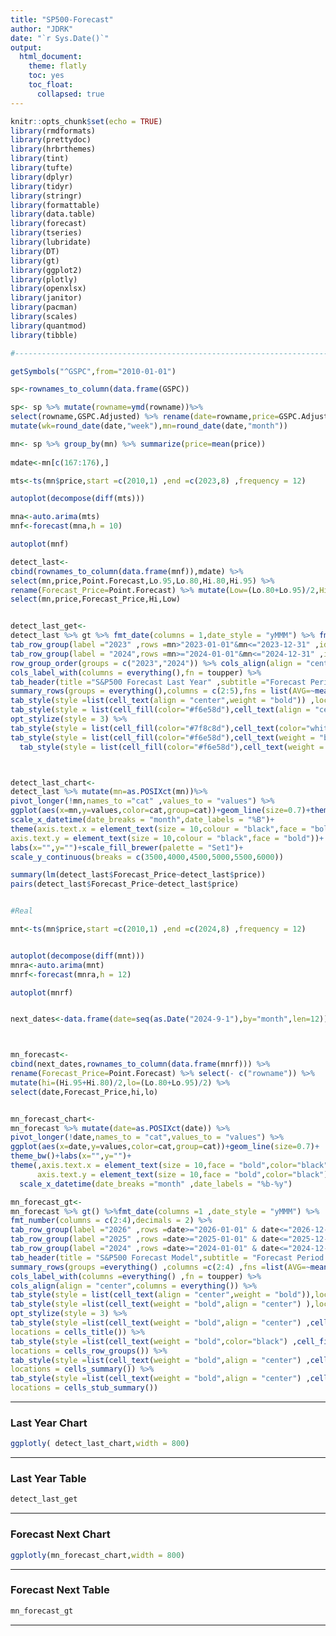 ```yaml
---
title: "SP500-Forecast"
author: "JDRK"
date: "`r Sys.Date()`"
output: 
  html_document:
    theme: flatly
    toc: yes
    toc_float:
      collapsed: true
---
```


```r
knitr::opts_chunk$set(echo = TRUE)
library(rmdformats)
library(prettydoc)
library(hrbrthemes)
library(tint)
library(tufte)
library(dplyr)
library(tidyr)
library(stringr)
library(formattable)
library(data.table)
library(forecast)
library(tseries)
library(lubridate)
library(DT)
library(gt)
library(ggplot2)
library(plotly)
library(openxlsx)
library(janitor)
library(pacman)
library(scales)
library(quantmod)
library(tibble)

#---------------------------------------------------------------------------

getSymbols("^GSPC",from="2010-01-01")

sp<-rownames_to_column(data.frame(GSPC))

sp<- sp %>% mutate(rowname=ymd(rowname))%>% 
select(rowname,GSPC.Adjusted) %>% rename(date=rowname,price=GSPC.Adjusted) %>%
mutate(wk=round_date(date,"week"),mn=round_date(date,"month"))

mn<- sp %>% group_by(mn) %>% summarize(price=mean(price))
 
mdate<-mn[c(167:176),]  

mts<-ts(mn$price,start =c(2010,1) ,end =c(2023,8) ,frequency = 12)

autoplot(decompose(diff(mts)))

mna<-auto.arima(mts)
mnf<-forecast(mna,h = 10)

autoplot(mnf)

detect_last<-
cbind(rownames_to_column(data.frame(mnf)),mdate) %>% 
select(mn,price,Point.Forecast,Lo.95,Lo.80,Hi.80,Hi.95) %>%
rename(Forecast_Price=Point.Forecast) %>% mutate(Low=(Lo.80+Lo.95)/2,Hi=(Hi.80+Hi.95)/2) %>% 
select(mn,price,Forecast_Price,Hi,Low)


detect_last_get<-
detect_last %>% gt %>% fmt_date(columns = 1,date_style = "yMMM") %>% fmt_number(columns = c(2:5),decimals = 2) %>% 
tab_row_group(label ="2023" ,rows =mn>"2023-01-01"&mn<="2023-12-31" ,id = "2023",group = "2023") %>% 
tab_row_group(label = "2024",rows =mn>="2024-01-01"&mn<="2024-12-31" ,id = "2024",group = "2024") %>% 
row_group_order(groups = c("2023","2024")) %>% cols_align(align = "center",columns = everything()) %>% 
cols_label_with(columns = everything(),fn = toupper) %>% 
tab_header(title ="S&P500 Forecast Last Year" ,subtitle ="Forecast Period: Sep 2023 - Jul 2024 " ) %>% 
summary_rows(groups = everything(),columns = c(2:5),fns = list(AVG=~mean(.)),formatter = fmt_number,decimals=1) %>% 
tab_style(style =list(cell_text(align = "center",weight = "bold")) ,locations =cells_body() ) %>% 
tab_style(style = list(cell_fill(color="#f6e58d"),cell_text(align = "center",weight = "bold")),locations =cells_title() ) %>% 
opt_stylize(style = 3) %>% 
tab_style(style = list(cell_fill(color="#7f8c8d"),cell_text(color="white",weight = "bold")),locations =cells_row_groups() )%>% 
tab_style(style = list(cell_fill(color="#f6e58d"),cell_text(weight = "bold")),locations =cells_summary() ) %>% 
  tab_style(style = list(cell_fill(color="#f6e58d"),cell_text(weight = "bold")),locations =cells_stub_summary() ) 



detect_last_chart<-
detect_last %>% mutate(mn=as.POSIXct(mn))%>% 
pivot_longer(!mn,names_to ="cat" ,values_to = "values") %>% 
ggplot(aes(x=mn,y=values,color=cat,group=cat))+geom_line(size=0.7)+theme_bw()+
scale_x_datetime(date_breaks = "month",date_labels = "%B")+
theme(axis.text.x = element_text(size = 10,colour = "black",face = "bold"),
axis.text.y = element_text(size = 10,colour = "black",face = "bold"))+
labs(x="",y="")+scale_fill_brewer(palette = "Set1")+
scale_y_continuous(breaks = c(3500,4000,4500,5000,5500,6000))

summary(lm(detect_last$Forecast_Price~detect_last$price))
pairs(detect_last$Forecast_Price~detect_last$price)


#Real

mnt<-ts(mn$price,start =c(2010,1) ,end =c(2024,8) ,frequency = 12)


autoplot(decompose(diff(mnt)))
mnra<-auto.arima(mnt)
mnrf<-forecast(mnra,h = 12)

autoplot(mnrf)


next_dates<-data.frame(date=seq(as.Date("2024-9-1"),by="month",len=12))



mn_forecast<-
cbind(next_dates,rownames_to_column(data.frame(mnrf))) %>%
rename(Forecast_Price=Point.Forecast) %>% select(- c("rowname")) %>% 
mutate(hi=(Hi.95+Hi.80)/2,lo=(Lo.80+Lo.95)/2) %>%
select(date,Forecast_Price,hi,lo) 


mn_forecast_chart<-
mn_forecast %>% mutate(date=as.POSIXct(date)) %>% 
pivot_longer(!date,names_to = "cat",values_to = "values") %>% 
ggplot(aes(x=date,y=values,color=cat,group=cat))+geom_line(size=0.7)+
theme_bw()+labs(x="",y="")+
theme(,axis.text.x = element_text(size = 10,face = "bold",color="black"),
      axis.text.y = element_text(size = 10,face = "bold",color="black"))+
  scale_x_datetime(date_breaks ="month" ,date_labels = "%b-%y")

mn_forecast_gt<-
mn_forecast %>% gt() %>%fmt_date(columns =1 ,date_style = "yMMM") %>% 
fmt_number(columns = c(2:4),decimals = 2) %>%
tab_row_group(label ="2026" ,rows =date>="2026-01-01" & date<="2026-12-31" ,id = "2026",group ="2026" ) %>% 
tab_row_group(label ="2025" ,rows =date>="2025-01-01" & date<="2025-12-31" ,id = "2025",group ="2025" )%>% 
tab_row_group(label ="2024" ,rows =date>="2024-01-01" & date<="2024-12-31" ,id = "2024",group ="2024" ) %>% 
tab_header(title = "S&P500 Forecast Model",subtitle = "Forecast Period : Sep 2024 : Feb 2026") %>% 
summary_rows(groups =everything() ,columns =c(2:4) ,fns =list(AVG=~mean(.)) ,formatter = fmt_number,decimals=1) %>% 
cols_label_with(columns =everything() ,fn = toupper) %>% 
cols_align(align = "center",columns = everything()) %>% 
tab_style(style = list(cell_text(align = "center",weight = "bold")),locations = cells_body()) %>% 
tab_style(style =list(cell_text(weight = "bold",align = "center") ),locations = cells_column_labels()) %>% 
opt_stylize(style = 3) %>% 
tab_style(style =list(cell_text(weight = "bold",align = "center") ,cell_fill(color="#f6e58d")),
locations = cells_title()) %>% 
tab_style(style =list(cell_text(weight = "bold",color="black") ,cell_fill(color="gray")),
locations = cells_row_groups()) %>% 
tab_style(style =list(cell_text(weight = "bold",align = "center") ,cell_fill(color="#f6e58d")),
locations = cells_summary()) %>% 
tab_style(style =list(cell_text(weight = "bold",align = "center") ,cell_fill(color="#f6e58d")),
locations = cells_stub_summary()) 
```

--------------------------------------------------------------------------

### Last Year Chart
```r
ggplotly( detect_last_chart,width = 800)
```

--------------------------------------------------------------------------
 
### Last Year Table
```r
detect_last_get
```


--------------------------------------------------------------------------
 
### Forecast Next Chart
```r
ggplotly(mn_forecast_chart,width = 800)
```

--------------------------------------------------------------------------

### Forecast Next Table
```r
mn_forecast_gt
```

--------------------------------------------------------------------------




